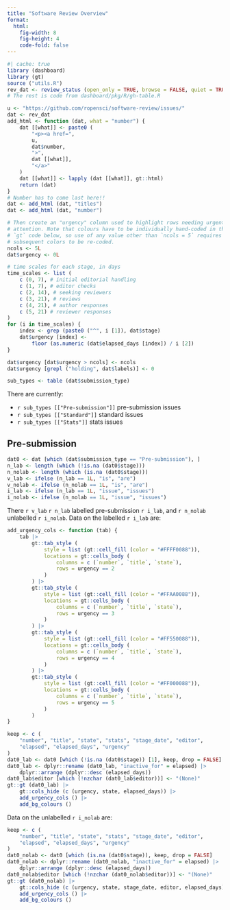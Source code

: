 ```yaml
---
title: "Software Review Overview"
format: 
  html:
    fig-width: 8
    fig-height: 4
    code-fold: false
---
```


```r
#| cache: true
library (dashboard)
library (gt)
source ("utils.R")
rev_dat <- review_status (open_only = TRUE, browse = FALSE, quiet = TRUE)
# The rest is code from dashboard/pkg/R/gh-table.R
```

```r
u <- "https://github.com/ropensci/software-review/issues/"
dat <- rev_dat
add_html <- function (dat, what = "number") {
    dat [[what]] <- paste0 (
        "<p><a href=",
        u,
        dat$number,
        ">",
        dat [[what]],
        "</a>"
    )
    dat [[what]] <- lapply (dat [[what]], gt::html)
    return (dat)
}
# Number has to come last here!!
dat <- add_html (dat, "titles")
dat <- add_html (dat, "number")
```

```r
# Then create an "urgency" column used to highlight rows needing urgent
# attention. Note that colours have to be individually hand-coded in the
# `gt` code below, so use of any value other than `ncols = 5` requires the
# subsequent colors to be re-coded.
ncols <- 5L
dat$urgency <- 0L

# time scales for each stage, in days
time_scales <- list (
    c (0, 7), # initial editorial handling
    c (1, 7), # editor checks
    c (2, 14), # seeking reviewers
    c (3, 21), # reviews
    c (4, 21), # author responses
    c (5, 21) # reviewer responses
)
for (i in time_scales) {
    index <- grep (paste0 ("^", i [1]), dat$stage)
    dat$urgency [index] <-
        floor (as.numeric (dat$elapsed_days [index]) / i [2])
}

dat$urgency [dat$urgency > ncols] <- ncols
dat$urgency [grepl ("holding", dat$labels)] <- 0
```

```r
sub_types <- table (dat$submission_type)
```

There are currently:<br>

- `r sub_types [["Pre-submission"]]` pre-submission issues<br>
- `r sub_types [["Standard"]]` standard issues<br>
- `r sub_types [["Stats"]]` stats issues

## Pre-submission

```r
dat0 <- dat [which (dat$submission_type == "Pre-submission"), ]
n_lab <- length (which (!is.na (dat0$stage)))
n_nolab <- length (which (is.na (dat0$stage)))
v_lab <- ifelse (n_lab == 1L, "is", "are")
v_nolab <- ifelse (n_nolab == 1L, "is", "are")
i_lab <- ifelse (n_lab == 1L, "issue", "issues")
i_nolab <- ifelse (n_nolab == 1L, "issue", "issues")
```

There `r v_lab` `r n_lab` labelled pre-submission `r i_lab`, and `r n_nolab`
unlabelled `r i_nolab`. Data on the labelled `r i_lab` are:

```r
add_urgency_cols <- function (tab) {
    tab |>
        gt::tab_style (
            style = list (gt::cell_fill (color = "#FFFF0088")),
            locations = gt::cells_body (
                columns = c (`number`, `title`, `state`),
                rows = urgency == 2
            )
        ) |>
        gt::tab_style (
            style = list (gt::cell_fill (color = "#FFAA0088")),
            locations = gt::cells_body (
                columns = c (`number`, `title`, `state`),
                rows = urgency == 3
            )
        ) |>
        gt::tab_style (
            style = list (gt::cell_fill (color = "#FF550088")),
            locations = gt::cells_body (
                columns = c (`number`, `title`, `state`),
                rows = urgency == 4
            )
        ) |>
        gt::tab_style (
            style = list (gt::cell_fill (color = "#FF000088")),
            locations = gt::cells_body (
                columns = c (`number`, `title`, `state`),
                rows = urgency == 5
            )
        )
}
```


::: {style="all.initial;"}
```r
keep <- c (
    "number", "title", "state", "stats", "stage_date", "editor",
    "elapsed", "elapsed_days", "urgency"
)
dat0_lab <- dat0 [which (!is.na (dat0$stage)) [1], keep, drop = FALSE]
dat0_lab <- dplyr::rename (dat0_lab, "inactive_for" = elapsed) |>
    dplyr::arrange (dplyr::desc (elapsed_days))
dat0_lab$editor [which (!nzchar (dat0_lab$editor))] <- "(None)"
gt::gt (dat0_lab) |>
    gt::cols_hide (c (urgency, state, elapsed_days)) |>
    add_urgency_cols () |>
    add_bg_colours ()
```
:::


Data on the unlabelled `r i_nolab` are:

::: {style="all.initial;"}
```r
keep <- c (
    "number", "title", "state", "stats", "stage_date", "editor",
    "elapsed", "elapsed_days", "urgency"
)
dat0_nolab <- dat0 [which (is.na (dat0$stage)), keep, drop = FALSE]
dat0_nolab <- dplyr::rename (dat0_nolab, "inactive_for" = elapsed) |>
    dplyr::arrange (dplyr::desc (elapsed_days))
dat0_nolab$editor [which (!nzchar (dat0_nolab$editor))] <- "(None)"
gt::gt (dat0_nolab) |>
    gt::cols_hide (c (urgency, state, stage_date, editor, elapsed_days)) |>
    add_urgency_cols () |>
    add_bg_colours ()
```
:::
